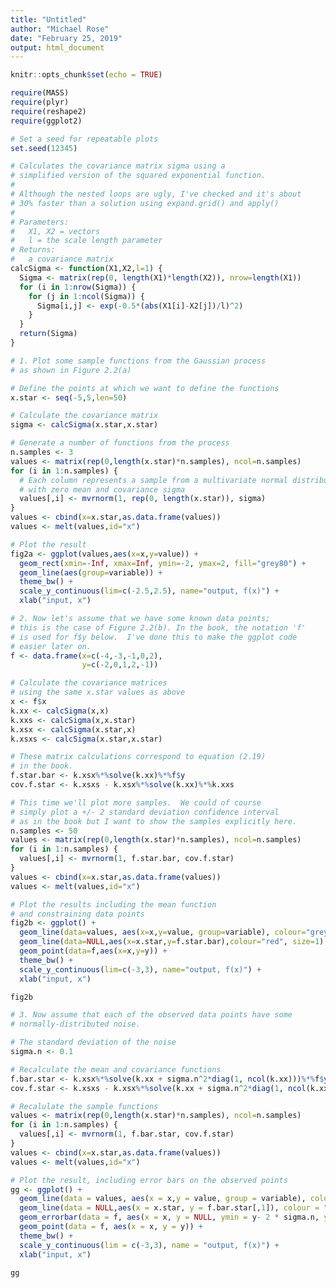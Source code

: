 ```yaml
---
title: "Untitled"
author: "Michael Rose"
date: "February 25, 2019"
output: html_document
---
```


```r
knitr::opts_chunk$set(echo = TRUE)
```

```r
require(MASS)
require(plyr)
require(reshape2)
require(ggplot2)

# Set a seed for repeatable plots
set.seed(12345)

# Calculates the covariance matrix sigma using a
# simplified version of the squared exponential function.
#
# Although the nested loops are ugly, I've checked and it's about
# 30% faster than a solution using expand.grid() and apply()
#
# Parameters:
#	X1, X2 = vectors
# 	l = the scale length parameter
# Returns:
# 	a covariance matrix
calcSigma <- function(X1,X2,l=1) {
  Sigma <- matrix(rep(0, length(X1)*length(X2)), nrow=length(X1))
  for (i in 1:nrow(Sigma)) {
    for (j in 1:ncol(Sigma)) {
      Sigma[i,j] <- exp(-0.5*(abs(X1[i]-X2[j])/l)^2)
    }
  }
  return(Sigma)
}

# 1. Plot some sample functions from the Gaussian process
# as shown in Figure 2.2(a)

# Define the points at which we want to define the functions
x.star <- seq(-5,5,len=50)

# Calculate the covariance matrix
sigma <- calcSigma(x.star,x.star)

# Generate a number of functions from the process
n.samples <- 3
values <- matrix(rep(0,length(x.star)*n.samples), ncol=n.samples)
for (i in 1:n.samples) {
  # Each column represents a sample from a multivariate normal distribution
  # with zero mean and covariance sigma
  values[,i] <- mvrnorm(1, rep(0, length(x.star)), sigma)
}
values <- cbind(x=x.star,as.data.frame(values))
values <- melt(values,id="x")

# Plot the result
fig2a <- ggplot(values,aes(x=x,y=value)) +
  geom_rect(xmin=-Inf, xmax=Inf, ymin=-2, ymax=2, fill="grey80") +
  geom_line(aes(group=variable)) +
  theme_bw() +
  scale_y_continuous(lim=c(-2.5,2.5), name="output, f(x)") +
  xlab("input, x")

# 2. Now let's assume that we have some known data points;
# this is the case of Figure 2.2(b). In the book, the notation 'f'
# is used for f$y below.  I've done this to make the ggplot code
# easier later on.
f <- data.frame(x=c(-4,-3,-1,0,2),
                y=c(-2,0,1,2,-1))

# Calculate the covariance matrices
# using the same x.star values as above
x <- f$x
k.xx <- calcSigma(x,x)
k.xxs <- calcSigma(x,x.star)
k.xsx <- calcSigma(x.star,x)
k.xsxs <- calcSigma(x.star,x.star)

# These matrix calculations correspond to equation (2.19)
# in the book.
f.star.bar <- k.xsx%*%solve(k.xx)%*%f$y
cov.f.star <- k.xsxs - k.xsx%*%solve(k.xx)%*%k.xxs

# This time we'll plot more samples.  We could of course
# simply plot a +/- 2 standard deviation confidence interval
# as in the book but I want to show the samples explicitly here.
n.samples <- 50
values <- matrix(rep(0,length(x.star)*n.samples), ncol=n.samples)
for (i in 1:n.samples) {
  values[,i] <- mvrnorm(1, f.star.bar, cov.f.star)
}
values <- cbind(x=x.star,as.data.frame(values))
values <- melt(values,id="x")

# Plot the results including the mean function
# and constraining data points
fig2b <- ggplot() +
  geom_line(data=values, aes(x=x,y=value, group=variable), colour="grey80") +
  geom_line(data=NULL,aes(x=x.star,y=f.star.bar),colour="red", size=1) + 
  geom_point(data=f,aes(x=x,y=y)) +
  theme_bw() +
  scale_y_continuous(lim=c(-3,3), name="output, f(x)") +
  xlab("input, x")

fig2b

# 3. Now assume that each of the observed data points have some
# normally-distributed noise.

# The standard deviation of the noise
sigma.n <- 0.1

# Recalculate the mean and covariance functions
f.bar.star <- k.xsx%*%solve(k.xx + sigma.n^2*diag(1, ncol(k.xx)))%*%f$y
cov.f.star <- k.xsxs - k.xsx%*%solve(k.xx + sigma.n^2*diag(1, ncol(k.xx)))%*%k.xxs

# Recalulate the sample functions
values <- matrix(rep(0,length(x.star)*n.samples), ncol=n.samples)
for (i in 1:n.samples) {
  values[,i] <- mvrnorm(1, f.bar.star, cov.f.star)
}
values <- cbind(x=x.star,as.data.frame(values))
values <- melt(values,id="x")

# Plot the result, including error bars on the observed points
gg <- ggplot() +
  geom_line(data = values, aes(x = x,y = value, group = variable), colour = "grey80") +
  geom_line(data = NULL,aes(x = x.star, y = f.bar.star[,1]), colour = "red", size = 1) +
  geom_errorbar(data = f, aes(x = x, y = NULL, ymin = y- 2 * sigma.n, ymax = y + 2 * sigma.n), width = 0.2) +
  geom_point(data = f, aes(x = x, y = y)) +
  theme_bw() +
  scale_y_continuous(lim = c(-3,3), name = "output, f(x)") +
  xlab("input, x")

gg

```

